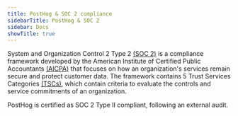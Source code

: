 ```yaml
---
title: PostHog & SOC 2 compliance
sidebarTitle: PostHog & SOC 2
sidebar: Docs
showTitle: true
---
```


System and Organization Control 2 Type 2 [(SOC 2)](https://www.aicpa-cima.com/topic/audit-assurance/audit-and-assurance-greater-than-soc-2) is a compliance framework developed by the American Institute of Certified Public Accountants [(AICPA)](https://www.aicpa-cima.com/resources/landing/financial-literacy-resources) that focuses on how an organization's services remain secure and protect customer data. The framework contains 5 Trust Services Categories [(TSCs)](https://www.schellman.com/blog/soc-examinations/soc-2-trust-services-criteria-with-tsc), which contain criteria to evaluate the controls and service commitments of an organization.

PostHog is certified as SOC 2 Type II compliant, following an external audit.


<SOC2 />

